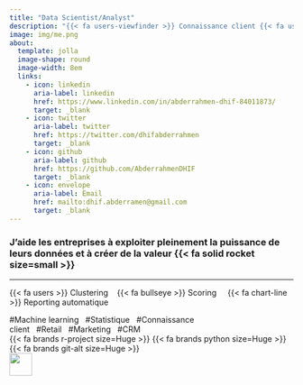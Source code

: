 ```yaml
---
title: "Data Scientist/Analyst"
description: "{{< fa users-viewfinder >}} Connaissance client {{< fa users-viewfinder >}}" 
image: img/me.png
about: 
  template: jolla
  image-shape: round
  image-width: 8em
  links:
    - icon: linkedin
      aria-label: linkedin
      href: https://www.linkedin.com/in/abderrahmen-dhif-84011873/
      target: _blank
    - icon: twitter
      aria-label: twitter
      href: https://twitter.com/dhifabderrahmen
      target: _blank
    - icon: github
      aria-label: github
      href: https://github.com/AbderrahmenDHIF
      target: _blank
    - icon: envelope
      aria-label: Email
      href: mailto:dhif.abderramen@gmail.com
      target: _blank
---
```



### J'aide les entreprises à exploiter pleinement la puissance de leurs données et à créer de la valeur {{< fa solid rocket size=small >}}  

***
 {{< fa users >}} Clustering&nbsp;&nbsp;&nbsp;     {{< fa bullseye >}} Scoring &nbsp;&nbsp;&nbsp;   {{< fa chart-line >}} Reporting automatique&nbsp;&nbsp;&nbsp;  

 #Machine learning&nbsp;&nbsp;&nbsp;#Statistique&nbsp;&nbsp;&nbsp;#Connaissance client&nbsp;&nbsp;&nbsp;#Retail&nbsp;&nbsp;&nbsp;#Marketing&nbsp;&nbsp;&nbsp;#CRM   
{{< fa brands r-project size=Huge >}} {{< fa brands python size=Huge >}} {{< fa brands git-alt size=Huge >}}  
![](img/dataiku.svg){width=40px height=40px} 

